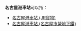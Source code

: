 '''名古屋港車站'''可以指：

*[[名古屋港車站_(JR貨物)|名古屋港車站 (JR貨物)]]
*[[名古屋港車站_(名古屋市營地下鐵)|名古屋港車站 (名古屋市營地下鐵)]]

{{disambig|Cat=六字車站名消歧義}}